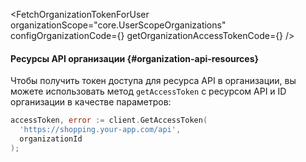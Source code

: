 

<FetchOrganizationTokenForUser
  organizationScope="core.UserScopeOrganizations"
  configOrganizationCode={<ConfigOrganizationCode />}
  getOrganizationAccessTokenCode={<GetOrganizationAccessTokenCode />}
/>

#### Ресурсы API организации \{#organization-api-resources}

Чтобы получить токен доступа для ресурса API в организации, вы можете использовать метод `getAccessToken` с ресурсом API и ID организации в качестве параметров:

```go
accessToken, error := client.GetAccessToken(
  'https://shopping.your-app.com/api',
  organizationId
);
```
